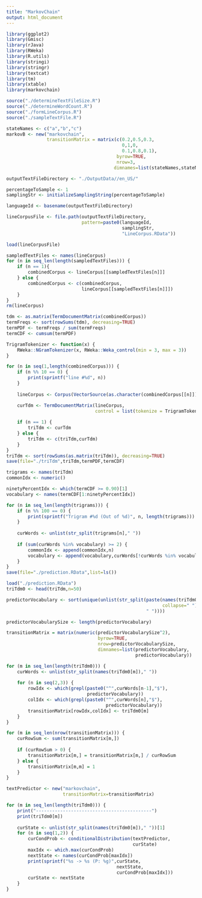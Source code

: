 ```yaml
---
title: "MarkovChain"
output: html_document
---
```


```r
library(ggplot2)
library(Gmisc)
library(rJava)
library(RWeka)
library(R.utils)
library(stringi)
library(stringr)
library(textcat)
library(tm)
library(xtable)
library(markovchain)

source("./determineTextFileSize.R")
source("./determineWordCount.R")
source("./formLineCorpus.R")
source("./sampleTextFile.R")
```

```r
stateNames <- c("a","b","c")
markovB <- new("markovchain",
               transitionMatrix = matrix(c(0.2,0.5,0.3,
                                           0,1,0,
                                           0.1,0.8,0.1),
                                         byrow=TRUE,
                                         nrow=3,
                                        dimnames=list(stateNames,stateNames)))
```

```r
outputTextFileDirectory <- "./OutputData//en_US/"

percentageToSample <- 1
samplingStr <- initializeSamplingString(percentageToSample)

languageId <- basename(outputTextFileDirectory)

lineCorpusFile <- file.path(outputTextFileDirectory,
                            pattern=paste0(languageId,
                                           samplingStr,
                                           "LineCorpus.RData"))

load(lineCorpusFile)

sampledTextFiles <- names(lineCorpus)
for (n in seq_len(length(sampledTextFiles))) {
    if (n == 1){
        combinedCorpus <- lineCorpus[[sampledTextFiles[n]]]
    } else {
        combinedCorpus <- c(combinedCorpus,
                            lineCorpus[[sampledTextFiles[n]]])
    }
}
rm(lineCorpus)

tdm <- as.matrix(TermDocumentMatrix(combinedCorpus))
termFreqs <- sort(rowSums(tdm), decreasing=TRUE)
termPDF <- termFreqs / sum(termFreqs)
termCDF <- cumsum(termPDF)
```

```r
TrigramTokenizer <- function(x) {
    RWeka::NGramTokenizer(x, RWeka::Weka_control(min = 3, max = 3))
}

for (n in seq(1,length(combinedCorpus))) {
    if (n %% 10 == 0) {
        print(sprintf("line #%d", n))    
    }
    
    lineCorpus <- Corpus(VectorSource(as.character(combinedCorpus[[n]])))

    curTdm <- TermDocumentMatrix(lineCorpus,
                                 control = list(tokenize = TrigramTokenizer))
    
    if (n == 1) {
        triTdm <- curTdm
    } else {
        triTdm <- c(triTdm,curTdm)
    }
}
triTdm <- sort(rowSums(as.matrix(triTdm)), decreasing=TRUE)
save(file="./triTdm",triTdm,termPDF,termCDF)

trigrams <- names(triTdm)
commonIdx <- numeric()

ninetyPercentIdx <- which(termCDF >= 0.90)[1]
vocabulary <- names(termCDF[1:ninetyPercentIdx])

for (n in seq_len(length(trigrams))) {
    if (n %% 100 == 0) {
        print(sprintf("Trigram #%d (Out of %d)", n, length(trigrams)))    
    }
    
    curWords <- unlist(str_split(trigrams[n]," "))
    
    if (sum(curWords %in% vocabulary) >= 2) {
        commonIdx <- append(commonIdx,n)
        vocabulary <- append(vocabulary,curWords[!curWords %in% vocabulary])        
    }
}
save(file="./prediction.RData",list=ls())
```

```r
load("./prediction.RData")
triTdm0 <- head(triTdm,n=50)

predictorVocabulary <- sort(unique(unlist(str_split(paste(names(triTdm0),
                                                          collapse=" "),
                                                    " "))))

predictorVocabularySize <- length(predictorVocabulary)

transitionMatrix = matrix(numeric(predictorVocabularySize^2),
                                  byrow=TRUE,
                                  nrow=predictorVocabularySize,
                                  dimnames=list(predictorVocabulary,
                                                predictorVocabulary))

for (m in seq_len(length(triTdm0))) {
    curWords <- unlist(str_split(names(triTdm0[m])," "))
    
    for (n in seq(2,3)) {
        rowIdx <- which(grepl(paste0("^",curWords[n-1],"$"),
                              predictorVocabulary))
        colIdx <- which(grepl(paste0("^",curWords[n],"$"),
                                     predictorVocabulary))
        transitionMatrix[rowIdx,colIdx] <- triTdm0[m]
    }
}

for (m in seq_len(nrow(transitionMatrix))) {
    curRowSum <- sum(transitionMatrix[m,])
    
    if (curRowSum > 0) {
        transitionMatrix[m,] = transitionMatrix[m,] / curRowSum
    } else {
        transitionMatrix[m,m] = 1
    }
}

textPredictor <- new("markovchain",
                     transitionMatrix=transitionMatrix)

for (m in seq_len(length(triTdm0))) {
    print("-------------------------------------------")
    print(triTdm0[m])
    
    curState <- unlist(str_split(names(triTdm0[m])," "))[1]
    for (n in seq(1,2)) {
        curCondProb <- conditionalDistribution(textPredictor,
                                               curState)
        maxIdx <- which.max(curCondProb)
        nextState <- names(curCondProb[maxIdx])
        print(sprintf("%s -> %s (P: %g)",curState,
                                         nextState,
                                         curCondProb[maxIdx]))
        curState <- nextState
    }    
}
```
